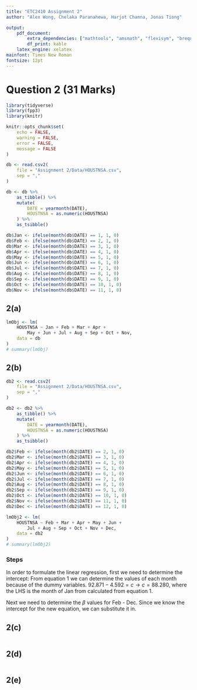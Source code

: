 ```yaml
---
title: "ETC2410 Assignment 2"
author: "Alex Wong, Chelaka Paranahewa, Harjot Channa, Jonas Tiong"

output: 
    pdf_document:
        extra_dependencies: ["mathtools", "amsmath", "flexisym", "breqn"]
        df_print: kable
    latex_engine: xelatex
mainfont: Times New Roman
fontsize: 12pt
---
```


# **Question 2 (31 Marks)**

```r
library(tidyverse)
library(fpp3)
library(knitr)

knitr::opts_chunk$set(
    echo = FALSE,
    warning = FALSE,
    error = FALSE,
    message = FALSE
)

db <- read.csv2(
    file = "Assignment 2/Data/HOUSTNSA.csv",
    sep = ","
)

db <- db %>%
    as_tibble() %>%
    mutate(
        DATE = yearmonth(DATE),
        HOUSTNSA = as.numeric(HOUSTNSA)
    ) %>%
    as_tsibble()

db$Jan <- ifelse(month(db$DATE) == 1, 1, 0)
db$Feb <- ifelse(month(db$DATE) == 2, 1, 0)
db$Mar <- ifelse(month(db$DATE) == 3, 1, 0)
db$Apr <- ifelse(month(db$DATE) == 4, 1, 0)
db$May <- ifelse(month(db$DATE) == 5, 1, 0)
db$Jun <- ifelse(month(db$DATE) == 6, 1, 0)
db$Jul <- ifelse(month(db$DATE) == 7, 1, 0)
db$Aug <- ifelse(month(db$DATE) == 8, 1, 0)
db$Sep <- ifelse(month(db$DATE) == 9, 1, 0)
db$Oct <- ifelse(month(db$DATE) == 10, 1, 0)
db$Nov <- ifelse(month(db$DATE) == 11, 1, 0)
```

## 2(a)
```r
lmObj <- lm(
    HOUSTNSA ~ Jan + Feb + Mar + Apr +
        May + Jun + Jul + Aug + Sep + Oct + Nov,
    data = db
)
# summary(lmObj)
```
<!-- Analysis -->
\begin {dmath}
    \widehat{HOUSTNSA} =      \underset{(4.196)}{92.871}
                        \ - \ \underset{(5.911)}{4.592}\ Jan
                        \ - \ \underset{(5.911)}{1.935}\ Feb
                        \ + \ \underset{(5.934)}{26.184}\ Mar
                        \ + \ \underset{(5.934)}{41.452}\ Apr
                        \ + \ \underset{(5.934)}{46.786}\ May
                        \ + \ \underset{(5.934)}{46.263}\ Jun
                        \ + \ \underset{(5.934)}{40.937}\ Jul
                        \ + \ \underset{(5.934)}{38.714}\ Aug
                        \ + \ \underset{(5.934)}{32.252}\ Sep
                        \ + \ \underset{(5.934)}{36.170}\ Oct
                        \ + \ \underset{(5.934)}{15.600}\ Nov
\end {dmath}


## 2(b)
```r
db2 <- read.csv2(
    file = "Assignment 2/Data/HOUSTNSA.csv",
    sep = ","
)

db2 <- db2 %>%
    as_tibble() %>%
    mutate(
        DATE = yearmonth(DATE),
        HOUSTNSA = as.numeric(HOUSTNSA)
    ) %>%
    as_tsibble()

db2$Feb <- ifelse(month(db2$DATE) == 2, 1, 0)
db2$Mar <- ifelse(month(db2$DATE) == 3, 1, 0)
db2$Apr <- ifelse(month(db2$DATE) == 4, 1, 0)
db2$May <- ifelse(month(db2$DATE) == 5, 1, 0)
db2$Jun <- ifelse(month(db2$DATE) == 6, 1, 0)
db2$Jul <- ifelse(month(db2$DATE) == 7, 1, 0)
db2$Aug <- ifelse(month(db2$DATE) == 8, 1, 0)
db2$Sep <- ifelse(month(db2$DATE) == 9, 1, 0)
db2$Oct <- ifelse(month(db2$DATE) == 10, 1, 0)
db2$Nov <- ifelse(month(db2$DATE) == 11, 1, 0)
db2$Dec <- ifelse(month(db2$DATE) == 12, 1, 0)

lmObj2 <- lm(
    HOUSTNSA ~ Feb + Mar + Apr + May + Jun +
        Jul + Aug + Sep + Oct + Nov + Dec,
    data = db2
)
# summary(lmObj2)
```
<!-- Analysis -->
### Steps
In order to formulate the linear regression, first we need to determine the intercept:
From equation 1 we can determine the values of each month because of the dummy variables.
$92.871 - 4.592  = c \rightarrow c = 88.280$, where the LHS is the month of Jan from calculated from equation 1. 

Next we need to determine the $\beta$ values for Feb - Dec. Since we know the intercept for the new equation, we can substitute it in.
\begin {align*}
92.871 + 1.935  &= 88.280 + \beta_2 \ Feb  \\ 
                &\rightarrow \ \beta_2 = 2.656 \\
                \\
92.871 + 26.184 &= 88.280 + \beta_3 \ Mar  \\ 
                &\rightarrow \ \beta_3 = 30.776 \\
                \\
92.871 + 41.452 &= 88.280 + \beta_4 \ Apr  \\ 
                &\rightarrow \ \beta_4 = 46.044 \\
                \\
92.871 + 46.786 &= 88.280 + \beta_5 \ May  \\ 
                &\rightarrow \ \beta_5 = 51.377 \\
                \\
92.871 + 46.263 &= 88.280 + \beta_6 \ Jun  \\ 
                &\rightarrow \ \beta_6 = 50.855 \\
                \\
92.871 + 40.937 &= 88.280 + \beta_7 \ Jul  \\ 
                &\rightarrow \ \beta_7 = 45.528 \\
                \\
92.871 + 38.714 &= 88.280 + \beta_8 \ Aug  \\ 
                &\rightarrow \ \beta_8 = 43.306 \\
                \\
92.871 + 32.252 &= 88.280 + \beta_9 \ Sep  \\ 
                &\rightarrow \ \beta_9 = 36.844 \\
                \\
92.871 + 36.170 &= 88.280 + \beta_10 \ Oct \\ 
                &\rightarrow \ \beta_{10} = 40.762 \\
                \\
92.871 + 15.600 &= 88.280 + \beta_11 \ Nov \\ 
                &\rightarrow \ \beta_{11} = 20.192 \\
                \\
92.871          &= 88.280 + \beta_12 \ Dec \\ 
                &\rightarrow \ \beta_{12} = 4.592 \\
                \\
\end {align*}

\begin {dmath}
    \widehat{HOUSTNSA} =      88.280
                        \ + \ 2.656 \ Feb
                        \ + \ 30.776\ Mar
                        \ + \ 46.044\ Apr
                        \ + \ 51.377\ May
                        \ + \ 50.855\ Jun
                        \ + \ 45.528\ Jul
                        \ + \ 43.306\ Aug
                        \ + \ 36.844\ Sep
                        \ + \ 40.762\ Oct
                        \ + \ 20.192\ Nov
                        \ + \ 4.592 \ Dec
\end {dmath}

## 2(c)
```r

```
<!-- Analysis -->

## 2(d)
```r

```
<!-- Analysis -->

## 2(e)
```r

```
<!-- Analysis -->
